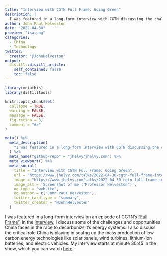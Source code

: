 ```yaml
---
title: "Interview with CGTN Full Frame: Going Green"
description: |
  I was featured in a long-form interview with CGTN discussing the challenges and opportunities China faces in the race to decarbonize it's energy systems."
author: John Paul Helveston
date: "2022-04-30"
preview: "isa.png"
categories:
  - China
  - Technology
twitter:
  creator: "@JohnHelveston"
output:
  distill::distill_article:
    self_contained: false
    toc: false
---
```


```r
library(metathis)
library(distilltools)

knitr::opts_chunk$set(
  collapse = TRUE,
  warning = FALSE,
  message = FALSE,
  fig.retina = 3,
  comment = "#>"
)

meta() %>%
  meta_description(
    "I was featured in a long-form interview with CGTN discussing the challenges and opportunities China faces in the race to decarbonize it's energy systems."
  ) %>%
  meta_name("github-repo" = "jhelvy/jhelvy.com") %>%
  meta_viewport() %>%
  meta_social(
    title = "Interview with CGTN Full Frame: Going Green",
    url = "https://www.jhelvy.com/talks/2022-04-30-cgtn-full-frame-interview",
    image = "https://www.jhelvy.com/talks/2022-04-30-cgtn-full-frame-interview/helveston-cgtn-interview.png",
    image_alt = 'Screenshot of me ("Professor Helveston")',
    og_type = "website",
    og_author = c("John Paul Helveston"),
    twitter_card_type = "summary",
    twitter_creator = "@JohnHelveston"
  )
```

I was featured in a long-form interview on an episode of CGTN's ["Full Frame"](https://america.cgtn.com/category/full-frame). In the [interview](https://www.cgtnnow.com/videos/full-frame-going-green), I discuss some of the challenges and opportunities China faces in the race to decarbonize it's energy systems. I also discuss the critical role China is playing in scaling up the mass production of low carbon energy technologies like solar panels, wind turbines, lithium-ion batteries, and electric vehicles. My interview starts at minute 30:45 in the show, which you can watch [here](https://www.cgtnnow.com/videos/full-frame-going-green).
